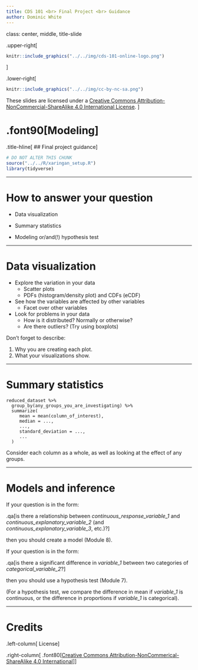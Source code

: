 ```yaml
---
title: CDS 101 <br> Final Project <br> Guidance
author: Dominic White
---
```


class: center, middle, title-slide

.upper-right[
```r
knitr::include_graphics("../../img/cds-101-online-logo.png")
```
]

.lower-right[
```r
knitr::include_graphics("../../img/cc-by-nc-sa.png")
```

These slides are licensed under a [Creative Commons Attribution-NonCommercial-ShareAlike 4.0 International License](http://creativecommons.org/licenses/by-nc-sa/4.0/).
]

# .font90[Modeling]
.title-hline[
## Final project guidance
]

```r
# DO NOT ALTER THIS CHUNK
source("../../R/xaringan_setup.R")
library(tidyverse)
```

---


# How to answer your question

* Data visualization

* Summary statistics

* Modeling or/and(!) hypothesis test

---

# Data visualization

* Explore the variation in your data
  * Scatter plots
  * PDFs (histogram/density plot) and CDFs (eCDF)

* See how the variables are affected by other variables
  * Facet over other variables
  
* Look for problems in your data
  * How is it distributed? Normally or otherwise?
  * Are there outliers? (Try using boxplots)

Don't forget to describe:

1. Why you are creating each plot.
2. What your visualizations show.

---

# Summary statistics

    reduced_dataset %>%
      group_by(any_groups_you_are_investigating) %>%
      summarize(
         mean = mean(column_of_interest),
         median = ...,
         ...,
         standard_deviation = ...,
         ...
      )

Consider each column as a whole, as well as looking at the effect of any groups.

---

# Models and inference

If your question is in the form:

.qa[is there a relationship between *continuous_response_variable_1* and *continuous_explanatory_variable_2* (and *continuous_explanatory_variable_3*, etc.)?]
  
then you should create a model (Module 8).

If your question is in the form:

.qa[is there a significant difference in *variable_1* between two categories of *categorical_variable_2*?]

then you should use a hypothesis test (Module 7).

(For a hypothesis test, we compare the difference in mean if *variable_1* is continuous, or the difference in proportions if *variable_1* is categorical).


---

# Credits

.left-column[
License
]

.right-column[
.font80[[Creative Commons Attribution-NonCommerical-ShareAlike 4.0 International](https://creativecommons.org/licenses/by-nc-sa/4.0/)]
]
